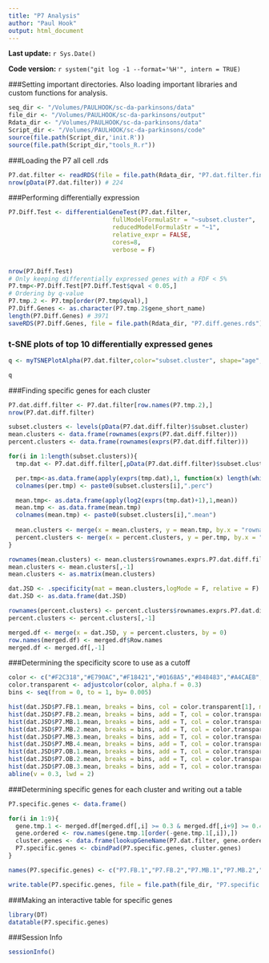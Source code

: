 ```yaml
---
title: "P7 Analysis"
author: "Paul Hook"
output: html_document
---
```


**Last update:** `r Sys.Date()`

**Code version:** `r system("git log -1 --format='%H'", intern = TRUE)`

###Setting important directories. Also loading important libraries and custom functions for analysis.
```r
seq_dir <- "/Volumes/PAULHOOK/sc-da-parkinsons/data"
file_dir <- "/Volumes/PAULHOOK/sc-da-parkinsons/output"
Rdata_dir <- "/Volumes/PAULHOOK/sc-da-parkinsons/data"
Script_dir <- "/Volumes/PAULHOOK/sc-da-parkinsons/code"
source(file.path(Script_dir,'init.R'))
source(file.path(Script_dir,"tools_R.r"))
```

###Loading the P7 all cell .rds
```r
P7.dat.filter <- readRDS(file = file.path(Rdata_dir, "P7.dat.filter.final.Rds"))
nrow(pData(P7.dat.filter)) # 224
```

###Performing differentially expression
```r

P7.Diff.Test <- differentialGeneTest(P7.dat.filter, 
                             fullModelFormulaStr = "~subset.cluster",
                             reducedModelFormulaStr = "~1",
                             relative_expr = FALSE,
                             cores=8,
                             verbose = F)


nrow(P7.Diff.Test)
# Only keeping differentially expressed genes with a FDF < 5%
P7.tmp<-P7.Diff.Test[P7.Diff.Test$qval < 0.05,]
# Ordering by q-value
P7.tmp.2 <- P7.tmp[order(P7.tmp$qval),]
P7.Diff.Genes <- as.character(P7.tmp.2$gene_short_name)
length(P7.Diff.Genes) # 3971
saveRDS(P7.Diff.Genes, file = file.path(Rdata_dir, "P7.diff.genes.rds"))
```

### t-SNE plots of top 10 differentially expressed genes
```r
q <- myTSNEPlotAlpha(P7.dat.filter,color="subset.cluster", shape="age",markers = P7.Diff.Genes[1:10],scaled = T) + scale_color_brewer(palette="Set1") + ggtitle("P7 - BCV tSNE - Top 10 Differentially Expressed Genes")

q
```

###Finding specific genes for each cluster
```r
P7.dat.diff.filter <- P7.dat.filter[row.names(P7.tmp.2),]
nrow(P7.dat.diff.filter)

subset.clusters <- levels(pData(P7.dat.diff.filter)$subset.cluster)
mean.clusters <- data.frame(rownames(exprs(P7.dat.diff.filter)))
percent.clusters <- data.frame(rownames(exprs(P7.dat.diff.filter)))

for(i in 1:length(subset.clusters)){
  tmp.dat <- P7.dat.diff.filter[,pData(P7.dat.diff.filter)$subset.cluster == subset.clusters[i]]

  per.tmp<-as.data.frame(apply(exprs(tmp.dat),1, function(x) length(which(x > 1))/ncol(tmp.dat)))
  colnames(per.tmp) <- paste0(subset.clusters[i],".perc") 

  mean.tmp<- as.data.frame(apply(log2(exprs(tmp.dat)+1),1,mean))
  mean.tmp <- as.data.frame(mean.tmp)
  colnames(mean.tmp) <- paste0(subset.clusters[i],".mean")
  
  mean.clusters <- merge(x = mean.clusters, y = mean.tmp, by.x = "rownames.exprs.P7.dat.diff.filter..", by.y = 0)
  percent.clusters <- merge(x = percent.clusters, y = per.tmp, by.x = "rownames.exprs.P7.dat.diff.filter..", by.y = 0)
}

rownames(mean.clusters) <- mean.clusters$rownames.exprs.P7.dat.diff.filter..
mean.clusters <- mean.clusters[,-1]
mean.clusters <- as.matrix(mean.clusters)

dat.JSD <- .specificity(mat = mean.clusters,logMode = F, relative = F)
dat.JSD <- as.data.frame(dat.JSD)

rownames(percent.clusters) <- percent.clusters$rownames.exprs.P7.dat.diff.filter..
percent.clusters <- percent.clusters[,-1]

merged.df <- merge(x = dat.JSD, y = percent.clusters, by = 0)
row.names(merged.df) <- merged.df$Row.names
merged.df <- merged.df[,-1]
```

###Determining the specificity score to use as a cutoff
```r
color <- c("#F2C318","#E790AC","#F18421","#0168A5","#848483","#A4CAEB","#885793","#008957","#222222")
color.transparent <- adjustcolor(color, alpha.f = 0.3)
bins <- seq(from = 0, to = 1, by= 0.005)

hist(dat.JSD$P7.FB.1.mean, breaks = bins, col = color.transparent[1], main = "P7 Subset Cluster Specificity Distributions", ylab = "Genes", xlab = "Specificity score")
hist(dat.JSD$P7.FB.2.mean, breaks = bins, add = T, col = color.transparent[2])
hist(dat.JSD$P7.MB.1.mean, breaks = bins, add = T, col = color.transparent[3])
hist(dat.JSD$P7.MB.2.mean, breaks = bins, add = T, col = color.transparent[4])
hist(dat.JSD$P7.MB.3.mean, breaks = bins, add = T, col = color.transparent[5])
hist(dat.JSD$P7.MB.4.mean, breaks = bins, add = T, col = color.transparent[6])
hist(dat.JSD$P7.OB.1.mean, breaks = bins, add = T, col = color.transparent[7])
hist(dat.JSD$P7.OB.2.mean, breaks = bins, add = T, col = color.transparent[8])
hist(dat.JSD$P7.OB.3.mean, breaks = bins, add = T, col = color.transparent[9])
abline(v = 0.3, lwd = 2)
```

###Determining specific genes for each cluster and writing out a table
```r
P7.specific.genes <- data.frame()

for(i in 1:9){
  gene.tmp.1 <- merged.df[merged.df[,i] >= 0.3 & merged.df[,i+9] >= 0.4,]
  gene.ordered <- row.names(gene.tmp.1[order(-gene.tmp.1[,i]),])
  cluster.genes <- data.frame(lookupGeneName(P7.dat.filter, gene.ordered))
  P7.specific.genes <- cbindPad(P7.specific.genes, cluster.genes)
}

names(P7.specific.genes) <- c("P7.FB.1","P7.FB.2","P7.MB.1","P7.MB.2","P7.MB.3","P7.MB.4","P7.OB.1","P7.OB.2","P7.OB.3")

write.table(P7.specific.genes, file = file.path(file_dir, "P7.specific.genes.txt"), sep = "\t", quote = F, row.names = F)
```

###Making an interactive table for specific genes
```r
library(DT)
datatable(P7.specific.genes)
```

###Session Info
```r
sessionInfo()
```
